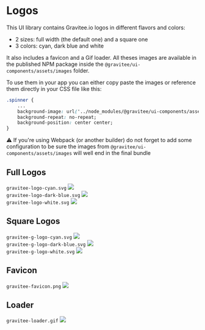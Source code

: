 
<Meta title="Guideline / Logos" />

# Logos

This UI library contains Gravitee.io logos in different flavors and colors:
 - 2 sizes: full width (the default one) and a square one
 - 3 colors: cyan, dark blue and white

It also includes a favicon and a Gif loader.
All theses images are available in the published NPM package inside the `@gravitee/ui-components/assets/images` folder.

To use them in your app you can either copy paste the images or reference them directly in your CSS file like this:
```css
.spinner {
    ...
    background-image: url('../node_modules/@gravitee/ui-components/assets/images/gravitee-loader.gif');
    background-repeat: no-repeat;
    background-position: center center;
}
```

⚠️ If you're using Webpack (or another builder) do not forget to add some configuration to be sure the images from `@gravitee/ui-components/assets/images` will well end in the final bundle

## Full Logos

<div style={{display:"flex", flexDirection:"row"}}>
  <div style={{padding:'16px', display:"flex", flexDirection:"column", alignItems: "center" }}>
    <code>gravitee-logo-cyan.svg</code>
    <img style={{ padding:'8px', marginTop: '8px' }} src="./images/gravitee-logo-cyan.svg"/>
  </div>
  <div style={{padding:'16px', display:"flex", flexDirection:"column", alignItems: "center" }}>
    <code>gravitee-logo-dark-blue.svg</code>
    <img style={{ padding:'8px', marginTop: '8px' }} src="./images/gravitee-logo-dark-blue.svg"/>
  </div>
  <div style={{padding:'16px', display:"flex", flexDirection:"column", alignItems: "center"}} >
    <code>gravitee-logo-white.svg</code>
    <img style={{backgroundColor:'hsl(236, 38%, 17%)', padding:'8px', marginTop: '8px' }} src="./images/gravitee-logo-white.svg"/>
  </div>
</div>

## Square Logos

<div style={{display:"flex", flexDirection:"row"}}>
  <div style={{padding:'16px', display:"flex", flexDirection:"column", alignItems: "center", width: "33%" }}>
    <code>gravitee-g-logo-cyan.svg</code>
    <img style={{ padding:'8px', marginTop: '8px', maxWidth: "100px" }} src="./images/gravitee-g-logo-cyan.svg"/>
  </div>
  <div style={{padding:'16px', display:"flex", flexDirection:"column", alignItems: "center", width: "33%" }}>
    <code>gravitee-g-logo-dark-blue.svg</code>
    <img style={{ padding:'8px', marginTop: '8px', maxWidth: "100px" }} src="./images/gravitee-g-logo-dark-blue.svg"/>
  </div>
  <div style={{padding:'16px', display:"flex", flexDirection:"column", alignItems: "center", width: "33%"}} >
    <code>gravitee-g-logo-white.svg</code>
    <img style={{backgroundColor:'hsl(236, 38%, 17%)', padding:'8px', marginTop: '8px', maxWidth: "100px" }} src="./images/gravitee-g-logo-white.svg"/>
  </div>
</div>


## Favicon

<div style={{display:"flex", flexDirection:"row"}}>
  <div style={{padding:'16px', display:"flex", flexDirection:"column", alignItems: "center", width: "33%" }}>
    <code>gravitee-favicon.png</code>
    <img style={{ padding:'8px', marginTop: '8px', maxWidth: "100px" }} src="./images/gravitee-favicon.png"/>
  </div>
</div>


## Loader

<div style={{display:"flex", flexDirection:"row"}}>
  <div style={{padding:'16px', display:"flex", flexDirection:"column", alignItems: "center", width: "33%"}} >
    <code>gravitee-loader.gif</code>
    <img style={{padding:'8px', marginTop: '8px', maxWidth: "100px" }} src="./images/gravitee-loader.gif"/>
  </div>
</div>
